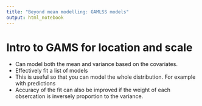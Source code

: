 ```yaml
---
title: "Beyond mean modelling: GAMLSS models"
output: html_notebook
---
```


# Intro to GAMS for location and scale

- Can model both the mean and variance based on the covariates.
- Effectively fit a list of models
- This is useful so that you can model the whole distribution. For example with predictions
- Accuracy of the fit can also be improved if the weight of each obsercation is inversely proportion to the variance.